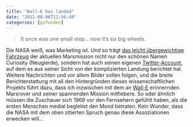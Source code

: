 ```yaml
---
title: "Wall-E has landed"
date: "2012-08-06T11:56:48"
categories: [gefunden]
---
```


> It once was one small step... now it's six big wheels.

Die NASA weiß, was Marketing ist. Und so trägt [das leicht übergewichtige Fahrzeug](http://mars.jpl.nasa.gov/msl/multimedia/interactives/learncuriosity/index-2.html) der aktuellen Marsmission nicht nur den schönen Namen Curiosity (Neugierde), sondern hat auch seinen eigenen [Twitter-Account](http://twitter.com/marscuriosity), auf dem es aus seiner Sicht von der komplizierten Landung berichtet hat. Weitere Nachrichten und vor allem Bilder sollen folgen, und die breite Berichterstattung mit all den Hintergründen dieses wissenschaftlichen Projekts führt dazu, dass ich inzwischen mit dem an [Wall-E](/blog/2008/09/28/wall-e/) erinnernden Marsrover und seiner spannenden Mission mitfiebere. So oder ähnlich müssen die Zuschauer sich 1969 vor den Fernsehern gefühlt haben, als die ersten Menschen medial begleitet den Mond betraten. Kein Wunder, dass die NASA mit dem oben zitierten Spruch genau diese Assoziationen erwecken will...
